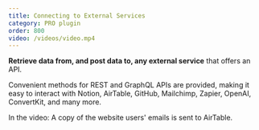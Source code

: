 ```yaml
---
title: Connecting to External Services
category: PRO plugin
order: 800
video: /videos/video.mp4
---
```


**Retrieve data from, and post data to, any external service** that offers an API.

Convenient methods for REST and GraphQL APIs are provided, making it easy to interact with Notion, AirTable, GitHub, Mailchimp, Zapier, OpenAI, ConvertKit, and many more.

In the video: A copy of the website users' emails is sent to AirTable.